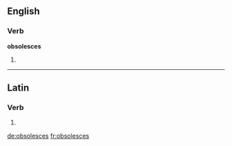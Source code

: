 ==English==

===Verb===
'''obsolesces'''

# {{third-person singular of|[[obsolesce]]}}

----

==Latin==

===Verb===
{{la-verb-form|obsolescēs}}

# {{conjugation of|obsolesco|obsolescō|2|s|fut|act|ind|lang=la}}
{{count page|[[Wiktionary:Page count]]}}

[[de:obsolesces]]
[[fr:obsolesces]]